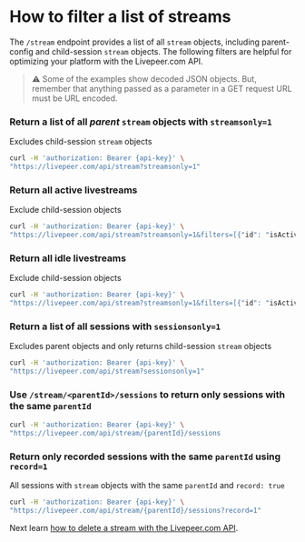 
<DocsLayout title="How to filter a list of streams - Livepeer.com" description="How to filter a list of streams">

# How to filter a list of streams

The `/stream` endpoint provides a list of all `stream` objects, including
parent-config and child-session `stream` objects. The following filters are
helpful for optimizing your platform with the Livepeer.com API.

> ⚠️ Some of the examples show decoded JSON objects. But, remember that anything
> passed as a parameter in a GET request URL must be URL encoded.

### Return a list of all _parent_ `stream` objects with `streamsonly=1`

Excludes child-session `stream` objects

```bash
curl -H 'authorization: Bearer {api-key}' \
"https://livepeer.com/api/stream?streamsonly=1"
```

### Return all active livestreams

Exclude child-session objects

```bash
curl -H 'authorization: Bearer {api-key}' \
"https://livepeer.com/api/stream?streamsonly=1&filters=[{"id": "isActive", "value": true}]"
```

### Return all idle livestreams

Exclude child-session objects

```bash
curl -H 'authorization: Bearer {api-key}' \
"https://livepeer.com/api/stream?streamsonly=1&filters=[{"id": "isActive", "value": false}]"
```

### Return a list of all sessions with `sessionsonly=1`

Excludes parent objects and only returns child-session `stream` objects

```bash
curl -H 'authorization: Bearer {api-key}' \
"https://livepeer.com/api/stream?sessionsonly=1"
```

### Use `/stream/<parentId>/sessions` to return only sessions with the same `parentId`

```bash
curl -H 'authorization: Bearer {api-key}' \
"https://livepeer.com/api/stream/{parentId}/sessions
```

### Return only recorded sessions with the same `parentId` using `record=1`

All sessions with `stream` objects with the same `parentId` and `record: true`

```bash
curl -H 'authorization: Bearer {api-key}' \
"https://livepeer.com/api/stream/{parentId}/sessions?record=1"
```

Next learn
[how to delete a stream with the Livepeer.com API](/docs/guides/api/delete-a-stream).

</DocsLayout>
